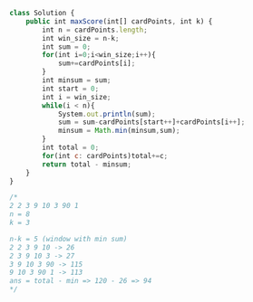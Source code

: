 ```js
class Solution {
    public int maxScore(int[] cardPoints, int k) {
        int n = cardPoints.length;
        int win_size = n-k;
        int sum = 0;
        for(int i=0;i<win_size;i++){
            sum+=cardPoints[i];
        }
        int minsum = sum;   
        int start = 0;
        int i = win_size;
        while(i < n){
            System.out.println(sum);
            sum = sum-cardPoints[start++]+cardPoints[i++];
            minsum = Math.min(minsum,sum);
        }
        int total = 0;
        for(int c: cardPoints)total+=c;      
        return total - minsum;     
    }
}

/*
2 2 3 9 10 3 90 1
n = 8 
k = 3

n-k = 5 (window with min sum)
2 2 3 9 10 -> 26
2 3 9 10 3 -> 27
3 9 10 3 90 -> 115
9 10 3 90 1 -> 113
ans = total - min => 120 - 26 => 94 
*/
```